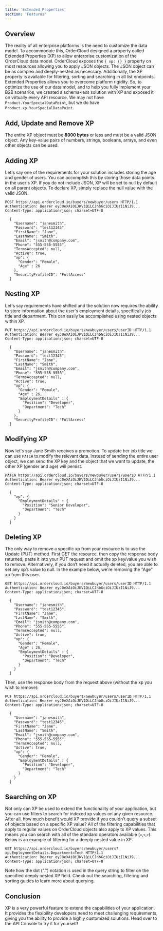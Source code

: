 ```yaml
---
title: 'Extended Properties'
section: 'Features'
---
```


## Overview

The reality of all enterprise platforms is the need to customize the data model. To accommodate this, OrderCloud designed a property called Extended Properties (XP) to allow enterprise customization of the OrderCloud data model. OrderCloud exposes the `{ xp: {} }` property on most resources allowing you to apply JSON objects. The JSON object can be as complex and deeply-nested as necessary. Additionally, the XP property is available for filtering, sorting and searching in all list endpoints. Extended Properties allows you to overcome platform rigidity. So, to optimize the use of our data model, and to help you fully implement your B2B scenarios, we created a schema-less solution with XP and exposed it on virtually every API resource. We may not have `Product.YourSpecialDataPoint`, but we do have `Product.xp.YourSpecialDataPoint`.

## Add, Update and Remove XP

The entire XP object must be **8000 bytes** or less and must be a valid JSON object. Any key-value pairs of numbers, strings, booleans, arrays, and even other objects can be used.

## Adding XP

Let's say one of the requirements for your solution includes storing the age and gender of users. You can accomplish this by storing those data points in the user's XP. If you do not include JSON, XP will be set to null by default on all parent objects. To declare XP, simply replace the null value with the valid JSON.

```http
POST https://api.ordercloud.io/buyers/newbuyer/users HTTP/1.1
Authentication: Bearer eyJ0eXAiOiJKV1QiLCJhbGciOiJIUzI1NiJ9...
Content-Type: application/json; charset=UTF-8

  {
    "Username": "janesmith",
    "Password": "test12345",
    "FirstName": "Jane",
    "LastName": "Smith",
    "Email": "jsmith@company.com",
    "Phone": "555-555-5555",
    "TermsAccepted": null,
    "Active": true,
    "xp": {
      "Gender": "Female",
      "Age" : 26
    },
    "SecurityProfileID": "FullAccess"
  }
```

## Nesting XP

Let's say requirements have shifted and the solution now requires the ability to store information about the user's employment details, specifically job title and department. This can easily be accomplished using nested objects within XP.

```http
PUT https://api.ordercloud.io/buyers/newbuyer/users/userID HTTP/1.1
Authentication: Bearer eyJ0eXAiOiJKV1QiLCJhbGciOiJIUzI1NiJ9...
Content-Type: application/json; charset=UTF-8

  {
    "Username": "janesmith",
    "Password": "test12345",
    "FirstName": "Jane",
    "LastName": "Smith",
    "Email": "jsmith@company.com",
    "Phone": "555-555-5555",
    "TermsAccepted": null,
    "Active": true,
    "xp": {
      "Gender": "Female",
      "Age" : 26,
      "EmploymentDetails" : {
        "Position": "Developer",
        "Department": "Tech"
      }
    },
    "SecurityProfileID": "FullAccess"
  }
```

## Modifying XP

Now let's say Jane Smith receives a promotion. To update her job title we can use `PATCH` to modify the relevant data. Instead of sending the entire user object, we can send the XP key and the object that we want to update, the other XP (gender and age) will persist.

```http
PATCH https://api.ordercloud.io/buyers/newbuyer/users/userID HTTP/1.1
Authentication: Bearer eyJ0eXAiOiJKV1QiLCJhbGciOiJIUzI1NiJ9...
Content-Type: application/json; charset=UTF-8

  {
    "xp": {
      "EmploymentDetails" : {
        "Position": "Senior Developer",
        "Department": "Tech"
      }
    }
  }
```

## Deleting XP

The only way to remove a specific xp from your resource is to use the Update (PUT) method. First GET the resource, then copy the response body returned, paste it into your PUT request and omit the xp key/value you wish to remove. Alternatively, if you don’t need it actually deleted, you are able to set any xp’s value to null. In the example below, we're removing the "Age" xp from this user.

```http
GET https://api.ordercloud.io/buyers/newbuyer/users/userID HTTP/1.1
Authentication: Bearer eyJ0eXAiOiJKV1QiLCJhbGciOiJIUzI1NiJ9...
Content-Type: application/json; charset=UTF-8

  {
    "Username": "janesmith",
    "Password": "test12345",
    "FirstName": "Jane",
    "LastName": "Smith",
    "Email": "jsmith@company.com",
    "Phone": "555-555-5555",
    "TermsAccepted": null,
    "Active": true,
    "xp": {
      "Gender": "Female",
      "Age" : 26,
      "EmploymentDetails" : {
        "Position": "Developer",
        "Department": "Tech"
      }
    }
  }
```

Then, use the response body from the request above (without the xp you wish to remove):

```http
PUT https://api.ordercloud.io/buyers/newbuyer/users/userID HTTP/1.1
Authentication: Bearer eyJ0eXAiOiJKV1QiLCJhbGciOiJIUzI1NiJ9...
Content-Type: application/json; charset=UTF-8

  {
    "Username": "janesmith",
    "Password": "test12345",
    "FirstName": "Jane",
    "LastName": "Smith",
    "Email": "jsmith@company.com",
    "Phone": "555-555-5555",
    "TermsAccepted": null,
    "Active": true,
    "xp": {
      "Gender": "Female",
      "EmploymentDetails" : {
        "Position": "Developer",
        "Department": "Tech"
      }
    }
  }
```

## Searching on XP

Not only can XP be used to extend the functionality of your application, but you can use filters to search for indexed xp values on any given resource. After all, how much benefit would XP provide if you couldn't query a subset of objects based on a specific XP value? All of the filtering capabilities that apply to regular values on OrderCloud objects also apply to XP values. This means you can search with all of the standard operators available (`=`,`<`,`>`). Below is an example of filtering for a deeply nested value in XP:

```http
GET https://api.ordercloud.io/buyers/newbuyer/users?xp.EmploymentDetails.Department=Tech HTTP/1.1
Authentication: Bearer eyJ0eXAiOiJKV1QiLCJhbGciOiJIUzI1NiJ9...
Content-Type: application/json; charset=UTF-8
```

Note how the dot (".") notation is used in the query string to filter on the specified deeply nested XP field. Check out the searching, filtering and sorting guides to learn more about querying.

## Conclusion

XP is a very powerful feature to extend the capabilities of your application. It provides the flexibility developers need to meet challenging requirements, giving you the ability to provide a highly customized solutions. Head over to the API Console to try it for yourself!
